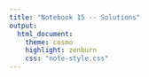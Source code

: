```yaml
---
title: "Notebook 15 -- Solutions"
output:
  html_document:
    theme: cosmo
    highlight: zenburn
    css: "note-style.css"
---
```

